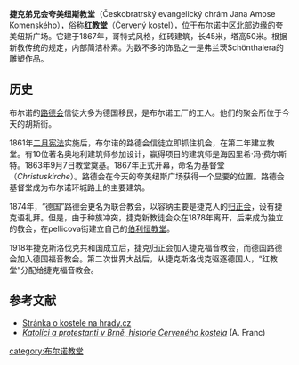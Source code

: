 {{Infobox religious building
| building_name          = 夸美纽斯教堂
| image               = Červený kostel.jpg
| obrázek_velikost      = 200px
| náboženství           = [[křesťanství|křesťanství]]
| ritus                 = [[Protestantství|Protestantství]]
| náb_podcelek1_název   = církev
| náb_podcelek1         = [[Českobratrská_církev_evangelická|Českobratrská církev evangelická]]
| náb_podcelek2_název   = seniorát
| náb_podcelek2         = [[Brněnský_seniorát|Brněnský seniorát]]
| náb_podcelek3_název   = sbor
| náb_podcelek3         = [[Farní_sbor_Českobratrské_církve_evangelické_v_Brně_I|Sbor v Brně I]]
| stát                  = {{flagicon|Česko}} [[Česko|Česko]]
| stát_podcelek1_název  = kraj
| stát_podcelek1        = [[Jihomoravský_kraj|Jihomoravský]]
| obec                  = město [[Brno|Brno]] 
| užívání               = užíván 
| architektura          = ano
| architekti            = Heirich von Ferstel, Mořic Kellner von Brännheim
| založení              = 1863年9月7日
| dokončení             = 1867
| adresa                = Komenského náměstí, 602 00  Brno-město 
| web                   = [http://brno1.evangnet.cz/ Stránky sboru ČCE Brno I]
}}
'''捷克弟兄会夸美纽斯教堂'''（Českobratrský evangelický chrám Jana Amose Komenského），俗称'''红教堂'''（Červený kostel），位于[[布尔诺|布尔诺]]中区北部边缘的夸美纽斯广场。它建于1867年，哥特式风格，红砖建筑，长45米，塔高50米。根据新教传统的规定，内部简洁朴素。为数不多的饰品之一是弗兰茨Schönthalera的雕塑作品。

==历史==
布尔诺的[[路德会|路德会]]信徒大多为德国移民，是布尔诺工厂的工人。他们的聚会所位于今天的胡斯街。

1861年[[二月宪法|二月宪法]]实施后，布尔诺的路德会信徒立即抓住机会，在第二年建立教堂。有10位著名奥地利建筑师参加设计，赢得项目的建筑师是海因里希·冯·费尔斯特。1863年9月7日教堂奠基。1867年正式开幕，命名为基督堂（''Christuskirche''）。路德会在今天的夸美纽斯广场获得一个显要的位置。路德会基督堂成为布尔诺环城路上的主要建筑。

1874年，“德国”路德会更名为联合教会，以容纳主要是捷克人的[[归正会|归正会]]，设有捷克语礼拜。但是，由于种族冲突，捷克新教徒会众在1878年离开，后来成为独立的教会，在pellicova街建立自己的[[伯利恒教堂|伯利恒教堂]]。

1918年捷克斯洛伐克共和国成立后，捷克归正会加入捷克福音教会，而德国路德会加入德国福音教会。第二次世界大战后，从捷克斯洛伐克驱逐德国人，“红教堂”分配给捷克福音教会。

== 参考文献 ==
* [http://www.hrady.cz/index.php?OID=1837 Stránka o kostele na hrady.cz]{{Wayback|url=http://www.hrady.cz/index.php?OID=1837 |date=20090220235752 }}
* [http://www.apologet.cz/?q=articles/category/19-cirkevni-historie/id/79-katolici-a-protestanti-v-brne-historie-cerveneho-kostela ''Katolíci a protestanti v Brně, historie Červeného kostela'']{{Wayback|url=http://www.apologet.cz/?q=articles%2Fcategory%2F19-cirkevni-historie%2Fid%2F79-katolici-a-protestanti-v-brne-historie-cerveneho-kostela |date=20160525212358 }} (A. Franc)

[[category:布尔诺教堂|category:布尔诺教堂]]

{{coord|49|11|51.68|N|16|36|11.97|E|display=title}}